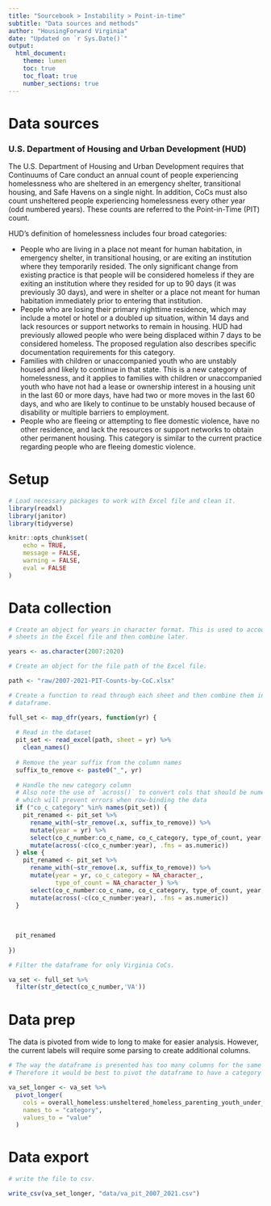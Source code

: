 ```yaml
---
title: "Sourcebook > Instability > Point-in-time"
subtitle: "Data sources and methods"
author: "HousingForward Virginia"
date: "Updated on `r Sys.Date()`"
output:
  html_document:
    theme: lumen
    toc: true
    toc_float: true
    number_sections: true
---
```


# Data sources

### U.S. Department of Housing and Urban Development (HUD) {-}

The U.S. Department of Housing and Urban Development requires that Continuums of
Care conduct an annual count of people experiencing homelessness who are sheltered
in an emergency shelter, transitional housing, and Safe Havens on a single night.
In addition, CoCs must also count unsheltered people experiencing homelessness every
other year (odd numbered years). These counts are referred to the Point-in-Time (PIT)
count.

HUD's definition of homelessness includes four broad categories:

* People who are living in a place not meant for human habitation, in emergency shelter, in transitional housing, or are exiting an institution where they temporarily resided. The only significant change from existing practice is that people will be considered homeless if they are exiting an institution where they resided for up to 90 days (it was previously 30 days), and were in shelter or a place not meant for human habitation immediately prior to entering that institution.
* People who are losing their primary nighttime residence, which may include a motel or hotel or a doubled up situation, within 14 days and lack resources or support networks to remain in housing. HUD had previously allowed people who were being displaced within 7 days to be considered homeless. The proposed regulation also describes specific documentation requirements for this category.
* Families with children or unaccompanied youth who are unstably housed and likely to continue in that state. This is a new category of homelessness, and it applies to families with children or unaccompanied youth who have not had a lease or ownership interest in a housing unit in the last 60 or more days, have had two or more moves in the last 60 days, and who are likely to continue to be unstably housed because of disability or multiple barriers to employment.
* People who are fleeing or attempting to flee domestic violence, have no other residence, and lack the resources or support networks to obtain other permanent housing. This category is similar to the current practice regarding people who are fleeing domestic violence.



# Setup
```r

# Load necessary packages to work with Excel file and clean it.
library(readxl)
library(janitor)
library(tidyverse)

knitr::opts_chunk$set(
	echo = TRUE,
	message = FALSE,
	warning = FALSE,
	eval = FALSE
)
```


# Data collection
```r
# Create an object for years in character format. This is used to account for 
# sheets in the Excel file and then combine later.

years <- as.character(2007:2020)

# Create an object for the file path of the Excel file.

path <- "raw/2007-2021-PIT-Counts-by-CoC.xlsx"

# Create a function to read through each sheet and then combine them into a single
# dataframe.

full_set <- map_dfr(years, function(yr) {
  
  # Read in the dataset
  pit_set <- read_excel(path, sheet = yr) %>%
    clean_names()
  
  # Remove the year suffix from the column names
  suffix_to_remove <- paste0("_", yr)
  
  # Handle the new category column
  # Also note the use of `across()` to convert cols that should be numeric to numeric
  # which will prevent errors when row-binding the data
  if ("co_c_category" %in% names(pit_set)) {
    pit_renamed <- pit_set %>%
      rename_with(~str_remove(.x, suffix_to_remove)) %>%
      mutate(year = yr) %>%
      select(co_c_number:co_c_name, co_c_category, type_of_count, year, everything()) %>%
      mutate(across(-c(co_c_number:year), .fns = as.numeric))
  } else {
    pit_renamed <- pit_set %>%
      rename_with(~str_remove(.x, suffix_to_remove)) %>%
      mutate(year = yr, co_c_category = NA_character_, 
             type_of_count = NA_character_) %>%
      select(co_c_number:co_c_name, co_c_category, type_of_count, year, everything()) %>%
      mutate(across(-c(co_c_number:year), .fns = as.numeric))
  }
  
  
  
  pit_renamed
  
})

# Filter the dataframe for only Virginia CoCs.

va_set <- full_set %>%
  filter(str_detect(co_c_number,'VA'))

```

# Data prep
The data is pivoted from wide to long to make for easier analysis. However, the 
current labels will require some parsing to create additional columns.
```r
# The way the dataframe is presented has too many columns for the same data values.
# Therefore it would be best to pivot the dataframe to have a category column.

va_set_longer <- va_set %>% 
  pivot_longer(
    cols = overall_homeless:unsheltered_homeless_parenting_youth_under_25_multiple_races, 
    names_to = "category",
    values_to = "value"
  )
```

# Data export
```r
# write the file to csv.

write_csv(va_set_longer, "data/va_pit_2007_2021.csv")
```

